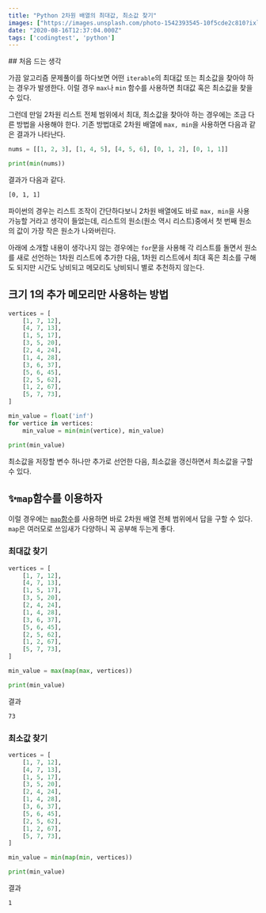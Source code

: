 ```yaml
---
title: "Python 2차원 배열의 최대값, 최소값 찾기"
images: ["https://images.unsplash.com/photo-1542393545-10f5cde2c810?ixlib=rb-1.2.1&q=80&fm=jpg&crop=entropy&cs=tinysrgb&w=2000&fit=max&ixid=eyJhcHBfaWQiOjExNzczfQ"]
date: "2020-08-16T12:37:04.000Z"
tags: ['codingtest', 'python']
---
```


<TOCInline toc={props.toc} asDisclosure />
## 처음 드는 생각

가끔 알고리즘 문제풀이를 하다보면 어떤 `iterable`의 최대값 또는 최소값을 찾아야 하는 경우가 발생한다. 이럴 경우 `max`나 `min` 함수를 사용하면 최대값 혹은 최소값을 찾을 수 있다.

그런데 만일 2차원 리스트 전체 범위에서 최대, 최소값을 찾아야 하는 경우에는 조금 다른 방법을 사용해야 한다. 기존 방법대로 2차원 배열에 `max, min`을 사용하면 다음과 같은 결과가 나타난다.

```python
nums = [[1, 2, 3], [1, 4, 5], [4, 5, 6], [0, 1, 2], [0, 1, 1]]

print(min(nums))
```

결과가 다음과 같다.

```bash
[0, 1, 1]
```

파이썬의 경우는 리스트 조작이 간단하다보니 2차원 배열에도 바로 `max, min`을 사용 가능할 거라고 생각이 들었는데, 리스트의 원소(원소 역시 리스트)중에서 첫 번째 원소의 값이 가장 작은 원소가 나와버린다. 

아래에 소개할 내용이 생각나지 않는 경우에는 `for`문을 사용해 각 리스트를 돌면서 원소를 새로 선언하는 1차원 리스트에 추가한 다음, 1차원 리스트에서 최대 혹은 최소를 구해도 되지만 시간도 낭비되고 메모리도 낭비되니 별로 추천하지 않는다.



## 크기 1의 추가 메모리만 사용하는 방법

```python
vertices = [
    [1, 7, 12],
    [4, 7, 13],
    [1, 5, 17],
    [3, 5, 20],
    [2, 4, 24],
    [1, 4, 28],
    [3, 6, 37],
    [5, 6, 45],
    [2, 5, 62],
    [1, 2, 67],
    [5, 7, 73],
]

min_value = float('inf')
for vertice in vertices:
    min_value = min(min(vertice), min_value)

print(min_value)
```

최소값을 저장할 변수 하나만 추가로 선언한 다음, 최소값을 갱신하면서 최소값을 구할 수 있다.



## ✨`map`함수를 이용하자

이럴 경우에는 [`map`함수](http://docs.python.org/ko/3.7/library/functions.html#map)를 사용하면 바로 2차원 배열 전체 범위에서 답을 구할 수 있다. `map`은 여러모로 쓰임새가 다양하니 꼭 공부해 두는게 좋다.


### 최대값 찾기

```python
vertices = [
    [1, 7, 12],
    [4, 7, 13],
    [1, 5, 17],
    [3, 5, 20],
    [2, 4, 24],
    [1, 4, 28],
    [3, 6, 37],
    [5, 6, 45],
    [2, 5, 62],
    [1, 2, 67],
    [5, 7, 73],
]

min_value = max(map(max, vertices))

print(min_value)

```

결과
```bash
73
```


### 최소값 찾기

```python
vertices = [
    [1, 7, 12],
    [4, 7, 13],
    [1, 5, 17],
    [3, 5, 20],
    [2, 4, 24],
    [1, 4, 28],
    [3, 6, 37],
    [5, 6, 45],
    [2, 5, 62],
    [1, 2, 67],
    [5, 7, 73],
]

min_value = min(map(min, vertices))

print(min_value)

```

결과
```bash
1
```



